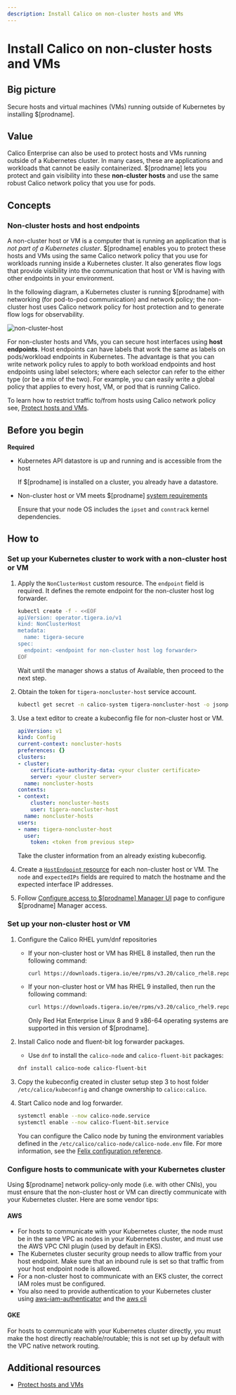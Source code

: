 ```yaml
---
description: Install Calico on non-cluster hosts and VMs
---
```


# Install Calico on non-cluster hosts and VMs

## Big picture

Secure hosts and virtual machines (VMs) running outside of Kubernetes by installing $[prodname].

## Value

Calico Enterprise can also be used to protect hosts and VMs running outside of a Kubernetes cluster. In many cases, these are applications and workloads that cannot be easily containerized. $[prodname] lets you protect and gain visibility into these **non-cluster hosts** and use the same robust Calico network policy that you use for pods.

## Concepts

### Non-cluster hosts and host endpoints

A non-cluster host or VM is a computer that is running an application that is _not part of a Kubernetes cluster_. $[prodname] enables you to protect these hosts and VMs using the same Calico network policy that you use for workloads running inside a Kubernetes cluster. It also generates flow logs that provide visibility into the communication that host or VM is having with other endpoints in your environment.

In the following diagram, a Kubernetes cluster is running $[prodname] with networking (for pod-to-pod communication) and network policy; the non-cluster host uses Calico network policy for host protection and to generate flow logs for observability.

![non-cluster-host](/img/calico-enterprise/non-cluster-host.png)

For non-cluster hosts and VMs, you can secure host interfaces using **host endpoints**. Host endpoints can have labels that work the same as labels on pods/workload endpoints in Kubernetes. The advantage is that you can write network policy rules to apply to both workload endpoints and host endpoints using label selectors; where each selector can refer to the either type (or be a mix of the two). For example, you can easily write a global policy that applies to every host, VM, or pod that is running Calico.

To learn how to restrict traffic to/from hosts using Calico network policy see, [Protect hosts and VMs](../../network-policy/hosts/protect-hosts.mdx).

## Before you begin

**Required**

- Kubernetes API datastore is up and running and is accessible from the host

  If $[prodname] is installed on a cluster, you already have a datastore.

- Non-cluster host or VM meets $[prodname] [system requirements](../install-on-clusters/requirements.mdx)

  Ensure that your node OS includes the `ipset` and `conntrack` kernel dependencies.

## How to

### Set up your Kubernetes cluster to work with a non-cluster host or VM

1. Apply the `NonClusterHost` custom resource. The `endpoint` field is required. It defines the remote endpoint for the non-cluster host log forwarder.

   ```bash
   kubectl create -f - <<EOF
   apiVersion: operator.tigera.io/v1
   kind: NonClusterHost
   metadata:
     name: tigera-secure
   spec:
     endpoint: <endpoint for non-cluster host log forwarder>
   EOF
   ```

   Wait until the manager shows a status of Available, then proceed to the next step.

1. Obtain the token for `tigera-noncluster-host` service account.

   ```bash
   kubectl get secret -n calico-system tigera-noncluster-host -o jsonpath='{.data.token}' | base64 --decode
   ```

1. Use a text editor to create a kubeconfig file for non-cluster host or VM.

   ```yaml
   apiVersion: v1
   kind: Config
   current-context: noncluster-hosts
   preferences: {}
   clusters:
   - cluster:
       certificate-authority-data: <your cluster certificate>
       server: <your cluster server>
     name: noncluster-hosts
   contexts:
   - context:
       cluster: noncluster-hosts
       user: tigera-noncluster-host
     name: noncluster-hosts
   users:
   - name: tigera-noncluster-host
     user:
       token: <token from previous step>
   ```

   Take the cluster information from an already existing kubeconfig.

1. Create a [`HostEndpoint` resource](../../reference/host-endpoints/overview.mdx) for each non-cluster host or VM. The `node` and `expectedIPs` fields are required to match the hostname and the expected interface IP addresses.

1. Follow [Configure access to $[prodname] Manager UI](../../operations/cnx/access-the-manager.mdx) page to configure $[prodname] Manager access.

### Set up your non-cluster host or VM

1. Configure the Calico RHEL yum/dnf repositories

   - If your non-cluster host or VM has RHEL 8 installed, then run the following command:

     ```bash
     curl https://downloads.tigera.io/ee/rpms/v3.20/calico_rhel8.repo -o /etc/yum.repos.d/calico_rhel8.repo
     ```

   - If your non-cluster host or VM has RHEL 9 installed, then run the following command:

     ```bash
     curl https://downloads.tigera.io/ee/rpms/v3.20/calico_rhel9.repo -o /etc/yum.repos.d/calico_rhel9.repo
     ```

     Only Red Hat Enterprise Linux 8 and 9 x86-64 operating systems are supported in this version of $[prodname].

1. Install Calico node and fluent-bit log forwarder packages.

    - Use `dnf` to install the `calico-node` and `calico-fluent-bit` packages:

    ```bash
    dnf install calico-node calico-fluent-bit
    ```

1. Copy the kubeconfig created in cluster setup step 3 to host folder `/etc/calico/kubeconfig` and change ownership to `calico:calico`.

1. Start Calico node and log forwarder.

   ```bash
   systemctl enable --now calico-node.service
   systemctl enable --now calico-fluent-bit.service
   ```

   You can configure the Calico node by tuning the environment variables defined in the `/etc/calico/calico-node/calico-node.env` file. For more information, see the [Felix configuration reference](../../reference/resources/felixconfig.mdx).

### Configure hosts to communicate with your Kubernetes cluster

Using $[prodname] network policy-only mode (i.e. with other CNIs), you must ensure that the non-cluster host or VM can directly communicate with your Kubernetes cluster. Here are some vendor tips:

#### AWS

- For hosts to communicate with your Kubernetes cluster, the node must be in the same VPC as nodes in your Kubernetes cluster, and must use the AWS VPC CNI plugin (used by default in EKS).
- The Kubernetes cluster security group needs to allow traffic from your host endpoint. Make sure that an inbound rule is set so that traffic from your host endpoint node is allowed.
- For a non-cluster host to communicate with an EKS cluster, the correct IAM roles must be configured.
- You also need to provide authentication to your Kubernetes cluster using [aws-iam-authenticator](https://docs.aws.amazon.com/eks/latest/userguide/install-aws-iam-authenticator.html) and the [aws cli](https://docs.aws.amazon.com/cli/latest/userguide/cli-chap-install.html)

#### GKE

For hosts to communicate with your Kubernetes cluster directly, you must make the host directly reachable/routable; this is not set up by default with the VPC native network routing.

## Additional resources

- [Protect hosts and VMs](../../network-policy/hosts/protect-hosts.mdx)
